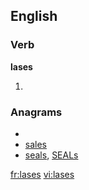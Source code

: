 
==English==

===Verb===
'''lases'''

# {{third-person singular of|[[lase]]}}

===Anagrams===
* {{alphagram|aelss}}
* [[sales#English|sales]]
* [[seals#English|seals]], [[SEALs#English|SEALs]]

[[fr:lases]]
[[vi:lases]]